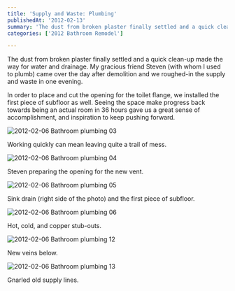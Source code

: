 ```yaml
---
title: 'Supply and Waste: Plumbing'
publishedAt: '2012-02-13'
summary: 'The dust from broken plaster finally settled and a quick clean-up made the way for water and drainage. My gracious friend Steven (with whom I used to plumb) came over the day after demolition and we r...'
categories: ['2012 Bathroom Remodel']

---
```


The dust from broken plaster finally settled and a quick clean-up made the way for water and drainage. My gracious friend Steven (with whom I used to plumb) came over the day after demolition and we roughed-in the supply and waste in one evening.

In order to place and cut the opening for the toilet flange, we installed the first piece of subfloor as well. Seeing the space make progress back towards being an actual room in 36 hours gave us a great sense of accomplishment, and inspiration to keep pushing forward.

<Image src="/images/blog/supply-and-waste-plumbing/13736820045_74a51ec11e_z.jpg" alt="2012-02-06 Bathroom plumbing 03" width={800} height={600} />

Working quickly can mean leaving quite a trail of mess.

<Image src="/images/blog/supply-and-waste-plumbing/13737228084_6e080ffa93_z.jpg" alt="2012-02-06 Bathroom plumbing 04" width={800} height={600} />

Steven preparing the opening for the new vent.

<Image src="/images/blog/supply-and-waste-plumbing/13736823145_7d0a8f9d6c_z.jpg" alt="2012-02-06 Bathroom plumbing 05" width={800} height={600} />

Sink drain (right side of the photo) and the first piece of subfloor.

<Image src="/images/blog/supply-and-waste-plumbing/13736824515_e728dd4c32_z.jpg" alt="2012-02-06 Bathroom plumbing 06" width={800} height={600} />

Hot, cold, and copper stub-outs.

<Image src="/images/blog/supply-and-waste-plumbing/13736826085_1abc95e2d2_z.jpg" alt="2012-02-06 Bathroom plumbing 12" width={800} height={600} />

New veins below.

<Image src="/images/blog/supply-and-waste-plumbing/13736874493_3b1ea08d6c_z.jpg" alt="2012-02-06 Bathroom plumbing 13" width={800} height={600} />

Gnarled old supply lines.
